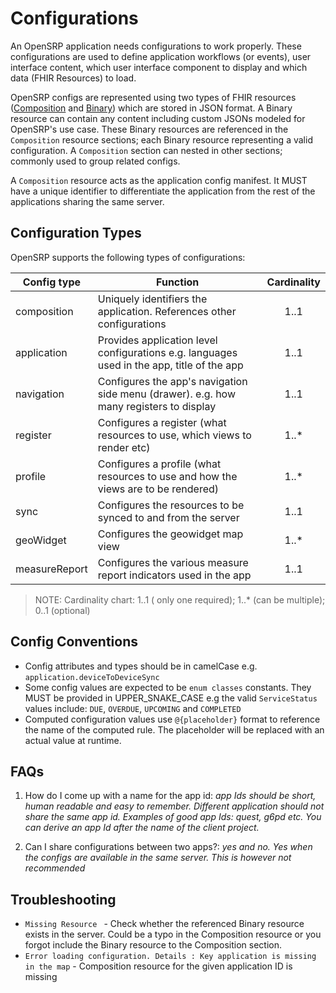 # Configurations

An OpenSRP application needs configurations to work properly. These configurations are used to define application workflows (or events), user interface content, which user interface component to display and which data (FHIR Resources) to load.

OpenSRP configs are represented using two types of FHIR resources ([Composition](https://build.fhir.org/composition.html) and [Binary](https://build.fhir.org/binary.html)) which are stored in JSON format.  A Binary  resource can contain any content including custom JSONs modeled for OpenSRP's use case. These Binary resources are referenced in the `Composition` resource sections; each Binary resource representing a valid configuration. A `Composition` section can nested in other sections; commonly used to group related configs.

A `Composition` resource acts as the application  config manifest. It MUST have a unique identifier to differentiate the application from the rest of the applications sharing the same server.


## Configuration Types

OpenSRP supports the following types of configurations:

|Config type| Function  | Cardinality |
|--|--|:--:|
|composition| Uniquely identifiers the application. References other configurations | 1..1 |
| application | Provides application level configurations e.g. languages used in the app, title of the app | 1..1 |
| navigation | Configures the app's navigation side menu (drawer). e.g. how many registers to display | 1..1|
| register | Configures a register (what resources to use, which views to render etc) | 1..* |
|profile | Configures a profile (what resources to use and how the views are to be rendered) | 1..* |
|sync | Configures the resources to be synced to and from the server | 1..1|
|geoWidget | Configures the geowidget map view | 1..* |
| measureReport | Configures the various measure report indicators used in the app | 1..1 |

>NOTE: Cardinality chart: 1..1 ( only one required); 1..* (can be multiple);  0..1 (optional)


## Config Conventions

 - Config attributes and types  should be in camelCase e.g. `application.deviceToDeviceSync`
 - Some config values are expected to be `enum classes`  constants. They MUST be provided in UPPER_SNAKE_CASE e.g the valid `ServiceStatus` values include: `DUE`, `OVERDUE`, `UPCOMING` and `COMPLETED`
 - Computed configuration values use `@{placeholder}` format to reference the name of the computed rule. The placeholder will be replaced with an actual value at runtime.

## FAQs
1. How do I come up with a name for the app id: _app Ids should be short, human readable and easy to remember. Different application should not share the same app id. Examples of good app Ids: quest, g6pd etc. You can derive an app Id after the name of the client project._

2. Can I share configurations between two apps?: _yes and no. Yes when the configs are available in the same server. This is however not recommended_

## Troubleshooting
- `Missing Resource ` - Check whether the referenced Binary resource exists in the server. Could be a typo in the Composition resource or you forgot include the Binary resource to the Composition section.
- `Error loading configuration. Details : Key application is missing in the map` - Composition resource for the given application ID is missing
